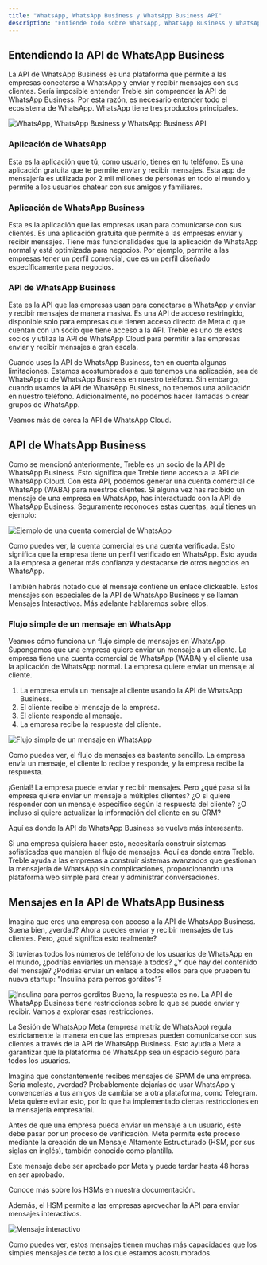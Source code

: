 ```yaml
---
title: "WhatsApp, WhatsApp Business y WhatsApp Business API"
description: "Entiende todo sobre WhatsApp, WhatsApp Business y WhatsApp Business API"
---
```


## Entendiendo la API de WhatsApp Business
La API de WhatsApp Business es una plataforma que permite a las empresas conectarse a WhatsApp y enviar y recibir mensajes con sus clientes. Sería imposible entender Treble sin comprender la API de WhatsApp Business. Por esta razón, es necesario entender todo el ecosistema de WhatsApp. WhatsApp tiene tres productos principales.

<img src="/images/plataformas.png" alt="WhatsApp, WhatsApp Business y WhatsApp Business API" />

### Aplicación de WhatsApp
Esta es la aplicación que tú, como usuario, tienes en tu teléfono. Es una aplicación gratuita que te permite enviar y recibir mensajes. Esta app de mensajería es utilizada por 2 mil millones de personas en todo el mundo y permite a los usuarios chatear con sus amigos y familiares.

### Aplicación de WhatsApp Business
Esta es la aplicación que las empresas usan para comunicarse con sus clientes. Es una aplicación gratuita que permite a las empresas enviar y recibir mensajes. Tiene más funcionalidades que la aplicación de WhatsApp normal y está optimizada para negocios. Por ejemplo, permite a las empresas tener un perfil comercial, que es un perfil diseñado específicamente para negocios.

### API de WhatsApp Business
Esta es la API que las empresas usan para conectarse a WhatsApp y enviar y recibir mensajes de manera masiva. Es una API de acceso restringido, disponible solo para empresas que tienen acceso directo de Meta o que cuentan con un socio que tiene acceso a la API. Treble es uno de estos socios y utiliza la API de WhatsApp Cloud para permitir a las empresas enviar y recibir mensajes a gran escala.

<Note>Cuando uses la API de WhatsApp Business, ten en cuenta algunas limitaciones. Estamos acostumbrados a que tenemos una aplicación, sea de WhatsApp o de WhatsApp Business en nuestro teléfono. Sin embargo, cuando usamos la API de WhatsApp Business, no tenemos una aplicación en nuestro teléfono. Adicionalmente, no podemos hacer llamadas o crear grupos de WhatsApp.</Note>

Veamos más de cerca la API de WhatsApp Cloud.

## API de WhatsApp Business
Como se mencionó anteriormente, Treble es un socio de la API de WhatsApp Business. Esto significa que Treble tiene acceso a la API de WhatsApp Cloud. Con esta API, podemos generar una cuenta comercial de WhatsApp (WABA) para nuestros clientes. Si alguna vez has recibido un mensaje de una empresa en WhatsApp, has interactuado con la API de WhatsApp Business. Seguramente reconoces estas cuentas, aquí tienes un ejemplo:

<img src="/images/ejemplo-wa.png" alt="Ejemplo de una cuenta comercial de WhatsApp" />

Como puedes ver, la cuenta comercial es una cuenta verificada. Esto significa que la empresa tiene un perfil verificado en WhatsApp. Esto ayuda a la empresa a generar más confianza y destacarse de otros negocios en WhatsApp.

También habrás notado que el mensaje contiene un enlace clickeable. Estos mensajes son especiales de la API de WhatsApp Business y se llaman Mensajes Interactivos. Más adelante hablaremos sobre ellos.

### Flujo simple de un mensaje en WhatsApp
Veamos cómo funciona un flujo simple de mensajes en WhatsApp. Supongamos que una empresa quiere enviar un mensaje a un cliente. La empresa tiene una cuenta comercial de WhatsApp (WABA) y el cliente usa la aplicación de WhatsApp normal. La empresa quiere enviar un mensaje al cliente.

1. La empresa envía un mensaje al cliente usando la API de WhatsApp Business.
2. El cliente recibe el mensaje de la empresa.
3. El cliente responde al mensaje.
4. La empresa recibe la respuesta del cliente.

<img src="/images/flujo.png" alt="Flujo simple de un mensaje en WhatsApp" />

Como puedes ver, el flujo de mensajes es bastante sencillo. La empresa envía un mensaje, el cliente lo recibe y responde, y la empresa recibe la respuesta.

¡Genial! La empresa puede enviar y recibir mensajes. Pero ¿qué pasa si la empresa quiere enviar un mensaje a múltiples clientes? ¿O si quiere responder con un mensaje específico según la respuesta del cliente? ¿O incluso si quiere actualizar la información del cliente en su CRM?

Aquí es donde la API de WhatsApp Business se vuelve más interesante.

Si una empresa quisiera hacer esto, necesitaría construir sistemas sofisticados que manejen el flujo de mensajes. Aquí es donde entra Treble. Treble ayuda a las empresas a construir sistemas avanzados que gestionan la mensajería de WhatsApp sin complicaciones, proporcionando una plataforma web simple para crear y administrar conversaciones.

## Mensajes en la API de WhatsApp Business
Imagina que eres una empresa con acceso a la API de WhatsApp Business. Suena bien, ¿verdad? Ahora puedes enviar y recibir mensajes de tus clientes. Pero, ¿qué significa esto realmente?

Si tuvieras todos los números de teléfono de los usuarios de WhatsApp en el mundo, ¿podrías enviarles un mensaje a todos? ¿Y qué hay del contenido del mensaje? ¿Podrías enviar un enlace a todos ellos para que prueben tu nueva startup: "Insulina para perros gorditos"?

<img src="/images/perritos-gordos.png" alt="Insulina para perros gorditos" />
Bueno, la respuesta es no. La API de WhatsApp Business tiene restricciones sobre lo que se puede enviar y recibir. Vamos a explorar esas restricciones.

La Sesión de WhatsApp
Meta (empresa matriz de WhatsApp) regula estrictamente la manera en que las empresas pueden comunicarse con sus clientes a través de la API de WhatsApp Business. Esto ayuda a Meta a garantizar que la plataforma de WhatsApp sea un espacio seguro para todos los usuarios.

Imagina que constantemente recibes mensajes de SPAM de una empresa. Sería molesto, ¿verdad? Probablemente dejarías de usar WhatsApp y convencerías a tus amigos de cambiarse a otra plataforma, como Telegram. Meta quiere evitar esto, por lo que ha implementado ciertas restricciones en la mensajería empresarial.

Antes de que una empresa pueda enviar un mensaje a un usuario, este debe pasar por un proceso de verificación. Meta permite este proceso mediante la creación de un Mensaje Altamente Estructurado (HSM, por sus siglas en inglés), también conocido como plantilla.

Este mensaje debe ser aprobado por Meta y puede tardar hasta 48 horas en ser aprobado. 

<CardGroup cols={1}>
    <Card 
        title="¿Qué es un HSM?"
        icon="square-h"
        href="/es/docs/meta/hsm-templates/intro"
    >
        Conoce más sobre los HSMs en nuestra documentación.
    </Card>
</CardGroup>

Además, el HSM permite a las empresas aprovechar la API para enviar mensajes interactivos.

<img src="/images/sesion-whatsapp.png" alt="Mensaje interactivo" />

Como puedes ver, estos mensajes tienen muchas más capacidades que los simples mensajes de texto a los que estamos acostumbrados.